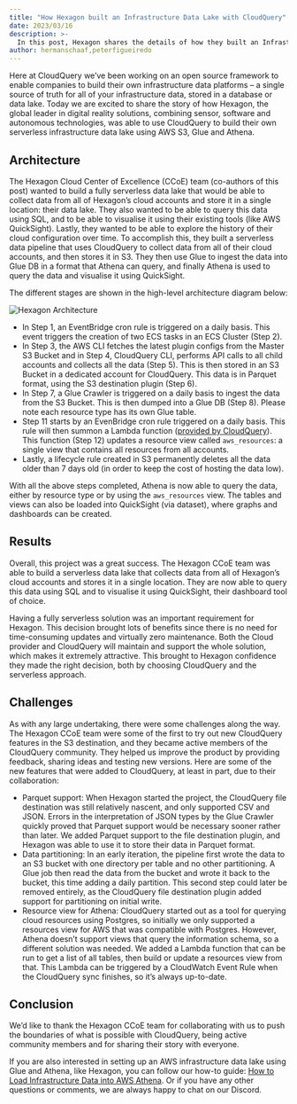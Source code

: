 ```yaml
---
title: "How Hexagon built an Infrastructure Data Lake with CloudQuery"
date: 2023/03/16
description: >-
  In this post, Hexagon shares the details of how they built an Infrastructure Data Lake with CloudQuery
author: hermanschaaf,peterfigueiredo
---
```



<HowToGuideHeader/>

Here at CloudQuery we’ve been working on an open source framework to enable companies to build their own infrastructure data platforms – a single source of truth for all of your infrastructure data, stored in a database or data lake. Today we are excited to share the story of how Hexagon, the global leader in digital reality solutions, combining sensor, software and autonomous technologies, was able to use CloudQuery to build their own serverless infrastructure data lake using AWS S3, Glue and Athena.

## Architecture

The Hexagon Cloud Center of Excellence (CCoE) team (co-authors of this post) wanted to build a fully serverless data lake that would be able to collect data from all of Hexagon’s cloud accounts and store it in a single location: their data lake. They also wanted to be able to query this data using SQL, and to be able to visualise it using their existing tools (like AWS QuickSight). Lastly, they wanted to be able to explore the history of their cloud configuration over time. To accomplish this, they built a serverless data pipeline that uses CloudQuery to collect data from all of their cloud accounts, and then stores it in S3. They then use Glue to ingest the data into Glue DB in a format that Athena can query, and finally Athena is used to query the data and visualise it using QuickSight.

The different stages are shown in the high-level architecture diagram below:

![Hexagon Architecture](/images/blog/how-hexagon-built-an-infrastructure-data-lake/hexagon-architecture.png)

- In Step 1, an EventBridge cron rule is triggered on a daily basis. This event triggers the creation of two ECS tasks in an ECS Cluster (Step 2).
- In Step 3, the AWS CLI fetches the latest plugin configs from the Master S3 Bucket and in Step 4, CloudQuery CLI, performs API calls to all child accounts and collects all the data (Step 5). This is then stored in an S3 Bucket in a dedicated account for CloudQuery. This data is in Parquet format, using the S3 destination plugin (Step 6).
- In Step 7, a Glue Crawler is triggered on a daily basis to ingest the data from the S3 Bucket. This is then dumped into a Glue DB (Step 8). Please note each resource type has its own Glue table.
- Step 11 starts by an EvenBridge cron rule triggered on a daily basis. This rule will then summon a Lambda function ([provided by CloudQuery](https://github.com/cloudquery/cloudquery/tree/main/plugins/source/aws/views/athena)). This function (Step 12) updates a resource view called `aws_resources`: a single view that contains all resources from all accounts.
- Lastly, a lifecycle rule created in S3 permanently deletes all the data older than 7 days old (in order to keep the cost of hosting the data low).

With all the above steps completed, Athena is now able to query the data, either by resource type or by using the `aws_resources` view. The tables and views can also be loaded into QuickSight (via dataset), where graphs and dashboards can be created.

## Results

Overall, this project was a great success. The Hexagon CCoE team was able to build a serverless data lake that collects data from all of Hexagon’s cloud accounts and stores it in a single location. They are now able to query this data using SQL and to visualise it using QuickSight, their dashboard tool of choice.

Having a fully serverless solution was an important requirement for Hexagon. This decision brought lots of benefits since there is no need for time-consuming updates and virtually zero maintenance.
Both the Cloud provider and CloudQuery will maintain and support the whole solution, which makes it extremely attractive. This brought to Hexagon confidence they made the right decision, both by choosing CloudQuery and the serverless approach.

## Challenges

As with any large undertaking, there were some challenges along the way. The Hexagon CCoE team were some of the first to try out new CloudQuery features in the S3 destination, and they became active members of the CloudQuery community. They helped us improve the product by providing feedback, sharing ideas and testing new versions. Here are some of the new features that were added to CloudQuery, at least in part, due to their collaboration:

- Parquet support: When Hexagon started the project, the CloudQuery file destination was still relatively nascent, and only supported CSV and JSON. Errors in the interpretation of JSON types by the Glue Crawler quickly proved that Parquet support would be necessary sooner rather than later. We added Parquet support to the file destination plugin, and Hexagon was able to use it to store their data in Parquet format.
- Data partitioning: In an early iteration, the pipeline first wrote the data to an S3 bucket with one directory per table and no other partitioning. A Glue job then read the data from the bucket and wrote it back to the bucket, this time adding a daily partition. This second step could later be removed entirely, as the CloudQuery file destination plugin added support for partitioning on initial write.
- Resource view for Athena: CloudQuery started out as a tool for querying cloud resources using Postgres, so initially we only supported a resources view for AWS that was compatible with Postgres. However, Athena doesn’t support views that query the information schema, so a different solution was needed. We added a Lambda function that can be run to get a list of all tables, then build or update a resources view from that. This Lambda can be triggered by a CloudWatch Event Rule when the CloudQuery sync finishes, so it’s always up-to-date.

## Conclusion

We’d like to thank the Hexagon CCoE team for collaborating with us to push the boundaries of what is possible with CloudQuery, being active community members and for sharing their story with everyone.

If you are also interested in setting up an AWS infrastructure data lake using Glue and Athena, like Hexagon, you can follow our how-to guide: [How to Load Infrastructure Data into AWS Athena](https://www.cloudquery.io/how-to-guides/how-to-load-infrastructure-data-into-athena). Or if you have any other questions or comments, we are always happy to chat on our Discord.